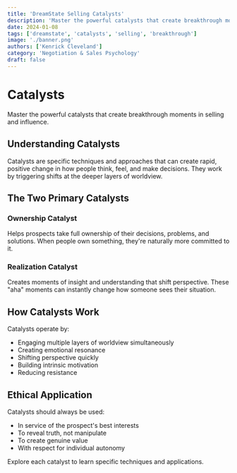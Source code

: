 ```yaml
---
title: 'DreamState Selling Catalysts'
description: 'Master the powerful catalysts that create breakthrough moments in selling and influence.'
date: 2024-01-08
tags: ['dreamstate', 'catalysts', 'selling', 'breakthrough']
image: './banner.png'
authors: ['Kenrick Cleveland']
category: 'Negotiation & Sales Psychology'
draft: false
---
```


# Catalysts

Master the powerful catalysts that create breakthrough moments in selling and influence.

## Understanding Catalysts

Catalysts are specific techniques and approaches that can create rapid, positive change in how people think, feel, and make decisions. They work by triggering shifts at the deeper layers of worldview.

## The Two Primary Catalysts

### Ownership Catalyst
Helps prospects take full ownership of their decisions, problems, and solutions. When people own something, they're naturally more committed to it.

### Realization Catalyst
Creates moments of insight and understanding that shift perspective. These "aha" moments can instantly change how someone sees their situation.

## How Catalysts Work

Catalysts operate by:
- Engaging multiple layers of worldview simultaneously
- Creating emotional resonance
- Shifting perspective quickly
- Building intrinsic motivation
- Reducing resistance

## Ethical Application

Catalysts should always be used:
- In service of the prospect's best interests
- To reveal truth, not manipulate
- To create genuine value
- With respect for individual autonomy

Explore each catalyst to learn specific techniques and applications.
